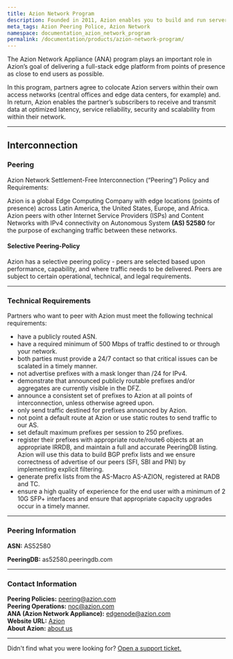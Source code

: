 ```yaml
---
title: Azion Network Program
description: Founded in 2011, Azion enables you to build and run serverless applications at the edge of the network or your own premisses, closer to users and devices.
meta_tags: Azion Peering Police, Azion Network
namespace: documentation_azion_network_program
permalink: /documentation/products/azion-network-program/
---
```


The Azion Network Appliance (ANA) program plays an important role in Azion’s goal of delivering a full-stack edge platform from points of presence as close to end users as possible. 

In this program, partners agree to colocate Azion servers within their own access networks (central offices and edge data centers, for example) and. In return, Azion enables the partner’s subscribers to receive and transmit data at optimized latency, service reliability, security and scalability from within their network.

------

## Interconnection

### Peering

Azion Network Settlement-Free Interconnection (“Peering”) Policy and Requirements:

Azion is a global Edge Computing Company with edge locations (points of presence) across Latin America, the United States, Europe, and Africa. Azion peers with other Internet Service Providers (ISPs) and Content Networks with IPv4 connectivity on Autonomous System **(AS) 52580** for the purpose of exchanging traffic between these networks.

#### Selective Peering-Policy

Azion has a selective peering policy - peers are selected based upon performance, capability, and where traffic needs to be delivered. Peers are subject to certain operational, technical, and legal requirements.

---

### Technical Requirements

Partners who want to peer with Azion must meet the following technical requirements:


* have a publicly routed ASN.
* have a required minimum of 500 Mbps of traffic destined to or through your network. 
* both parties must provide a 24/7 contact so that critical issues can be scalated in a timely manner.
* not advertise prefixes with a mask longer than /24 for IPv4.
* demonstrate that announced publicly routable prefixes and/or aggregates are currently visible in the DFZ.
* announce a consistent set of prefixes to Azion at all points of interconnection, unless otherwise agreed upon.
* only send traffic destined for prefixes announced by Azion.
* not point a default route at Azion or use static routes to send traffic to our AS.
* set default maximum prefixes per session to 250 prefixes.
* register their prefixes with appropriate route/route6 objects at an appropriate IRRDB, and maintain a full and accurate PeeringDB listing. Azion will use this data to build BGP prefix lists and we ensure correctness of advertise of our peers (SFI, SBI and PNI) by implementing explicit filtering.
* generate prefix lists from the AS-Macro AS-AZION, registered at RADB and TC.
* ensure a high quality of experience for the end user with a minimum of 2 10G SFP+ interfaces and ensure that appropriate capacity upgrades occur in a timely manner.

---

### Peering Information

**ASN:** AS52580

**PeeringDB:** as52580.peeringdb.com

---

### Contact Information

**Peering Policies:** [peering@azion.com](mailto:peering@azion.com) <br /> **Peering Operations:** [noc@azion.com](mailto:noc@azion.com) <br /> **ANA (Azion Network Appliance):** [edgenode@azion.com](mailto:edgenode@azion.com) <br /> **Website URL:** [Azion](https://www.azion.com/en/) <br /> **About Azion:** [about us](https://www.azion.com/en/about-us/)

---

Didn't find what you were looking for? [Open a support ticket.](https://tickets.azion.com/)
